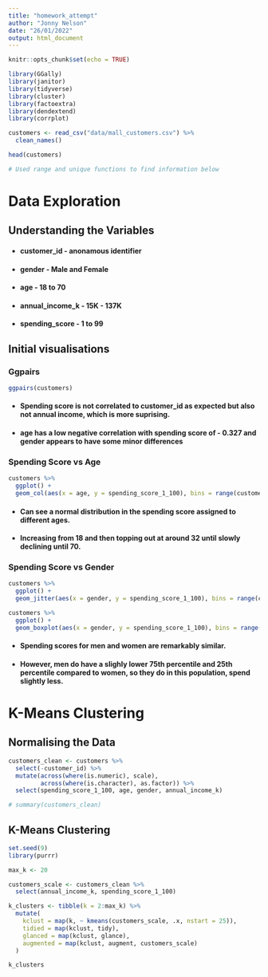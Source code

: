 ```yaml
---
title: "homework_attempt"
author: "Jonny Nelson"
date: "26/01/2022"
output: html_document
---
```


```r
knitr::opts_chunk$set(echo = TRUE)

library(GGally)
library(janitor)
library(tidyverse)
library(cluster)
library(factoextra)
library(dendextend)
library(corrplot)

customers <- read_csv("data/mall_customers.csv") %>%
  clean_names()

head(customers)

# Used range and unique functions to find information below
```

# Data Exploration

## Understanding the Variables

* #### customer_id - anonamous identifier
* #### gender - Male and Female
* #### age - 18 to 70
* #### annual_income_k - 15K - 137K
* #### spending_score - 1 to 99

## Initial visualisations 

### Ggpairs

```r
ggpairs(customers)
```
* #### Spending score is not correlated to customer_id as expected but also not annual income, which is more suprising.
* #### age has a low negative correlation with spending score of - 0.327 and gender appears to have some minor differences

### Spending Score vs Age

```r
customers %>%
  ggplot() +
  geom_col(aes(x = age, y = spending_score_1_100), bins = range(customers$age), fill = "steel blue")
```

* #### Can see a normal distribution in the spending score assigned to different ages. 
* #### Increasing from 18 and then topping out at around 32 until slowly declining until 70.

### Spending Score vs Gender

```r
customers %>%
  ggplot() +
  geom_jitter(aes(x = gender, y = spending_score_1_100), bins = range(customers$age), fill = "steel blue", width = 0.02)
```

```r
customers %>%
  ggplot() +
  geom_boxplot(aes(x = gender, y = spending_score_1_100), bins = range(customers$age), fill = "steel blue", width = 0.1)
```

* #### Spending scores for men and women are remarkably similar. 
* #### However, men do have a slighly lower 75th percentile and 25th percentile compared to women, so they do in this population, spend slightly less.

# K-Means Clustering

## Normalising the Data

```r
customers_clean <- customers %>%
  select(-customer_id) %>%
  mutate(across(where(is.numeric), scale),
         across(where(is.character), as.factor)) %>%
  select(spending_score_1_100, age, gender, annual_income_k)

# summary(customers_clean)
```

## K-Means Clustering

```r
set.seed(9)
library(purrr) 

max_k <- 20 

customers_scale <- customers_clean %>%
  select(annual_income_k, spending_score_1_100)

k_clusters <- tibble(k = 2:max_k) %>%
  mutate(
    kclust = map(k, ~ kmeans(customers_scale, .x, nstart = 25)), 
    tidied = map(kclust, tidy),
    glanced = map(kclust, glance),
    augmented = map(kclust, augment, customers_scale)
  )

k_clusters
```

